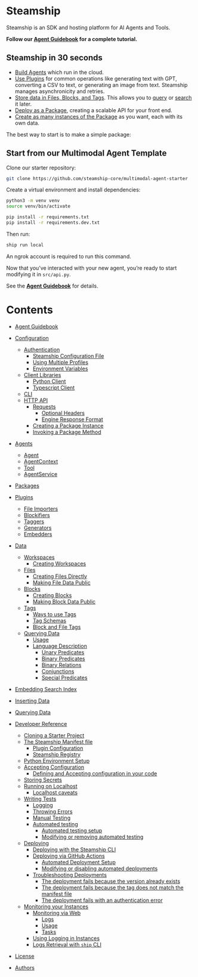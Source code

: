 
# Steamship

Steamship is an SDK and hosting platform for AI Agents and Tools.

**Follow our [Agent Guidebook](/agent-guidebook) for a complete tutorial.**

## Steamship in 30 seconds

- [Build Agents](agents#building-agents) which run in the cloud.
- [Use Plugins](plugins/using#using-plugins) for common operations like generating text with GPT, converting a CSV to text, or generating an image from text. Steamship manages asynchronicity and retries.
- [Store data in Files, Blocks, and Tags](data#data-model). This allows you to [query](data/queries#queries) or [search](embedding-search#embedding-search-index) it later.
- [Deploy as a Package](packages/developing#developing-packages), creating a scalable API for your front end.
- [Create as many instances of the Package](packages/developing#creating-package-instances) as you want, each with its own data.

The best way to start is to make a simple package:

## Start from our Multimodal Agent Template

Clone our starter repository:

```bash
git clone https://github.com/steamship-core/multimodal-agent-starter
```

Create a virtual environment and install dependencies:

```bash
python3 -m venv venv
source venv/bin/activate

pip install -r requirements.txt
pip install -r requirements.dev.txt
```

Then run:

```bash
ship run local
```

<Callout emoji="⚠️">
An ngrok account is required to run this command.
</Callout>

Now that you’ve interacted with your new agent, you’re ready to start modifying it in `src/api.py`.

See the **[Agent Guidebook](/agent-guidebook)** for details.

# Contents

* [Agent Guidebook](agent-guidebook)

* [Configuration](configuration)
  * [Authentication](configuration/authentication.md)
    * [Steamship Configuration File](configuration/authentication.md#steamship-configuration-file)
    * [Using Multiple Profiles](configuration/authentication.md#using-multiple-profiles)
    * [Environment Variables](configuration/authentication.md#environment-variables)
  * [Client Libraries](configuration/clients.md)
    * [Python Client](configuration/clients.md#python-client)
    * [Typescript Client](configuration/clients.md#typescript-client)
  * [CLI](configuration/cli.md)
  * [HTTP API](configuration/http.md)
    * [Requests](configuration/http.md#requests)
      * [Optional Headers](configuration/http.md#optional-headers)
      * [Engine Response Format](configuration/http.md#engine-response-format)
    * [Creating a Package Instance](configuration/http.md#creating-a-package-instance)
    * [Invoking a Package Method](configuration/http.md#invoking-a-package-method)
* [Agents](agents)
  * [Agent](agents#agent)
  * [AgentContext](agents#agentcontext)
  * [Tool](agents#tool)
  * [AgentService](agents#agentservice)
* [Packages](packages)
* [Plugins](plugins)
  * [File Importers](plugins#file-importers)
  * [Blockifiers](plugins#blockifiers)
  * [Taggers](plugins#taggers)
  * [Generators](plugins#generators)
  * [Embedders](plugins#embedders)
* [Data](data)
  * [Workspaces](data/workspaces.md)
    * [Creating Workspaces](data/workspaces.md#creating-workspaces)
  * [Files](data/files.md)
    * [Creating Files Directly](data/files.md#creating-files-directly)
    * [Making File Data Public](data/files.md#making-file-data-public)
  * [Blocks](data/blocks.md)
    * [Creating Blocks](data/blocks.md#creating-blocks)
    * [Making Block Data Public](data/blocks.md#making-block-data-public)
  * [Tags](data/tags.md)
    * [Ways to use Tags](data/tags.md#ways-to-use-tags)
    * [Tag Schemas](data/tags.md#tag-schemas)
    * [Block and File Tags](data/tags.md#block-and-file-tags)
  * [Querying Data](data/queries)
    * [Usage](data/queries#usage)
    * [Language Description](data/queries#language-description)
      * [Unary Predicates](data/queries#unary-predicates)
      * [Binary Predicates](data/queries#binary-predicates)
      * [Binary Relations](data/queries#binary-relations)
      * [Conjunctions](data/queries#conjunctions)
      * [Special Predicates](data/queries#special-predicates)
* [Embedding Search Index](embedding-search)
* [Inserting Data](embedding-search#inserting-data)
* [Querying Data](embedding-search#querying-data)
* [Developer Reference](developing)
  * [Cloning a Starter Project](developing/project-creation.md)
  * [The Steamship Manifest file](developing/steamship-manifest.md)
    * [Plugin Configuration](developing/steamship-manifest.md#plugin-configuration)
    * [Steamship Registry](developing/steamship-manifest.md#steamship-registry)
  * [Python Environment Setup](developing/environment-setup.md)
  * [Accepting Configuration](developing/configuration.md)
    * [Defining and Accepting configuration in your code](developing/configuration.md#defining-and-accepting-configuration-in-your-code)
  * [Storing Secrets](developing/storing-secrets.md)
  * [Running on Localhost](developing/running.md)
    * [Localhost caveats](developing/running.md#localhost-caveats)
  * [Writing Tests](developing/testing.md)
    * [Logging](developing/testing.md#logging)
    * [Throwing Errors](developing/testing.md#throwing-errors)
    * [Manual Testing](developing/testing.md#manual-testing)
    * [Automated testing](developing/testing.md#automated-testing)
      * [Automated testing setup](developing/testing.md#automated-testing-setup)
      * [Modifying or removing automated testing](developing/testing.md#modifying-or-removing-automated-testing)
  * [Deploying](developing/deploying.md)
    * [Deploying with the Steamship CLI](developing/deploying.md#deploying-with-the-steamship-cli)
    * [Deploying via GitHub Actions](developing/deploying.md#deploying-via-github-actions)
      * [Automated Deployment Setup](developing/deploying.md#automated-deployment-setup)
      * [Modifying or disabling automated deployments](developing/deploying.md#modifying-or-disabling-automated-deployments)
    * [Troubleshooting Deployments](developing/deploying.md#troubleshooting-deployments)
      * [The deployment fails because the version already exists](developing/deploying.md#the-deployment-fails-because-the-version-already-exists)
      * [The deployment fails because the tag does not match the manifest file](developing/deploying.md#the-deployment-fails-because-the-tag-does-not-match-the-manifest-file)
      * [The deployment fails with an authentication error](developing/deploying.md#the-deployment-fails-with-an-authentication-error)
  * [Monitoring your Instances](developing/monitoring.md)
    * [Monitoring via Web](developing/monitoring.md#monitoring-via-web)
      * [Logs](developing/monitoring.md#logs)
      * [Usage](developing/monitoring.md#usage)
      * [Tasks](developing/monitoring.md#tasks)
    * [Using Logging in Instances](developing/monitoring.md#using-logging-in-instances)
    * [Logs Retrieval with `ship` CLI](developing/monitoring.md#logs-retrieval-with-ship-cli)
* [License](license.md)
* [Authors](authors.md)
